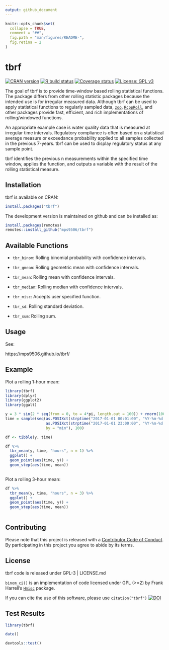 ```yaml
---
output: github_document
---
```


<!-- README.md is generated from README.Rmd. Please edit that file -->

```r
knitr::opts_chunk$set(
  collapse = TRUE,
  comment = "##",
  fig.path = "man/figures/README-",
  fig.retina = 2
)
```

# tbrf

<!-- badges: start -->

[![CRAN version](https://www.r-pkg.org/badges/version/tbrf)](https://CRAN.R-project.org/package=tbrf)
[![R build status](https://github.com/mps9506/tbrf/workflows/R-CMD-check/badge.svg)](https://github.com/mps9506/tbrf/actions)
[![Coverage status](https://codecov.io/gh/mps9506/tbrf/branch/master/graph/badge.svg)](https://codecov.io/github/mps9506/tbrf?branch=master)
[![License: GPL v3](https://img.shields.io/badge/License-GPL%20v3-blue.svg)](https://www.gnu.org/licenses/gpl-3.0)

<!-- badges: end -->
The goal of tbrf is to provide time-window based rolling statistical functions. The package differs from other rolling statistic packages because the intended use is for irregular measured data. Although tbrf can be used to apply statistical functions to regularly sampled data, [`zoo`](https://CRAN.R-project.org/package=zoo), [`RcppRoll`](https://cran.r-project.org/package=RcppRoll), and other packages provide fast, efficient, and rich implementations of rolling/windowed functions.

An appropriate example case is water quality data that is measured at irregular time intervals. Regulatory compliance is often based on a statistical average measure or exceedance probability applied to all samples collected in the previous 7-years. tbrf can be used to display regulatory status at any sample point.

tbrf identifies the previous n measurements within the specified time window, applies the function, and outputs a variable with the result of the rolling statistical measure.

## Installation

tbrf is available on CRAN:
```r
install.packages("tbrf")
```


The development version is maintained on github and can be installed as:

```r
install.packages(remotes)
remotes::install_github("mps9506/tbrf")
```

## Available Functions

- `tbr_binom`: Rolling binomial probability with confidence intervals.

- `tbr_gmean`: Rolling geometric mean with confidence intervals.

- `tbr_mean`: Rolling mean with confidence intervals.

- `tbr_median`: Rolling median with confidence intervals.

- `tbr_misc`: Accepts user specified function.

- `tbr_sd`: Rolling standard deviation.

- `tbr_sum`: Rolling sum.

## Usage

See:

https://mps9506.github.io/tbrf/

## Example

Plot a rolling 1-hour mean:

```r
library(tbrf)
library(dplyr)
library(ggplot2)
library(ggalt)

y = 3 * sin(2 * seq(from = 0, to = 4*pi, length.out = 100)) + rnorm(100)
time = sample(seq(as.POSIXct(strptime("2017-01-01 00:01:00", "%Y-%m-%d %H:%M:%S")),
                  as.POSIXct(strptime("2017-01-01 23:00:00", "%Y-%m-%d %H:%M:%S")),
                  by = "min"), 100)

df <- tibble(y, time)

df %>%
  tbr_mean(y, time, "hours", n = 1) %>%
  ggplot() +
  geom_point(aes(time, y)) +
  geom_step(aes(time, mean))
  
```


Plot a rolling 3-hour mean:

```r
df %>%
  tbr_mean(y, time, "hours", n = 3) %>%
  ggplot() +
  geom_point(aes(time, y)) +
  geom_step(aes(time, mean))
  
```

## Contributing

Please note that this project is released with a [Contributor Code of Conduct](https://github.com/mps9506/tbrf/blob/master/CODE_OF_CONDUCT.md).
By participating in this project you agree to abide by its terms.

## License

tbrf code is released under GPL-3 | LICENSE.md

`binom_ci()` is an implementation of code licensed under GPL (>=2) by Frank Harrell's [`Hmisc`](https://github.com/harrelfe/Hmisc) package.

If you can cite the use of this software, please use `citation("tbrf")`
[![DOI](https://zenodo.org/badge/DOI/10.5281/zenodo.3727319.svg)](https://doi.org/10.5281/zenodo.3727319.)

## Test Results

```r
library(tbrf)

date()

devtools::test()
```

